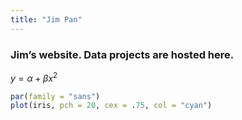 ```yaml
---
title: "Jim Pan"
---
```


### Jim's website. Data projects are hosted here.

$y = \alpha+\beta{x}^2$

```r
par(family = "sans")
plot(iris, pch = 20, cex = .75, col = "cyan")
```
